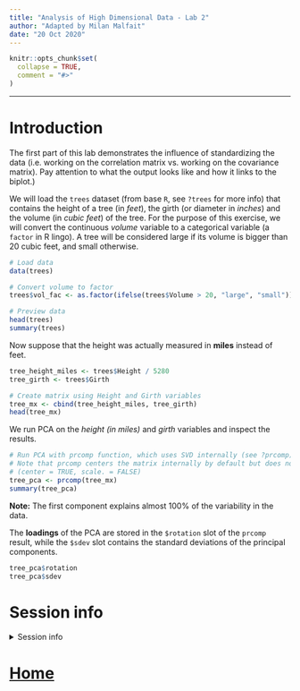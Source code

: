 ```yaml
---
title: "Analysis of High Dimensional Data - Lab 2"
author: "Adapted by Milan Malfait"
date: "20 Oct 2020"
---
```


```r
knitr::opts_chunk$set(
  collapse = TRUE,
  comment = "#>"
)
```

***

# Introduction

The first part of this lab demonstrates the influence of standardizing the data (i.e. working on the correlation matrix vs. working on the covariance matrix). Pay attention to what the output looks like and how it links to the biplot.)

We will load the `trees` dataset (from base `R`, see `?trees` for more info) that contains  the height of a tree (in *feet*), the girth (or diameter in *inches*) and the volume (in *cubic feet*) of the tree. 
For the purpose of this exercise, we will convert the continuous *volume* variable to a categorical variable (a `factor` in R lingo).
A tree will be considered large if its volume is bigger than 20 cubic feet, and small otherwise. 

```r
# Load data
data(trees)

# Convert volume to factor
trees$vol_fac <- as.factor(ifelse(trees$Volume > 20, "large", "small"))

# Preview data
head(trees)
summary(trees)
```

Now suppose that the height was actually measured in __miles__ instead of feet.

```r
tree_height_miles <- trees$Height / 5280
tree_girth <- trees$Girth

# Create matrix using Height and Girth variables
tree_mx <- cbind(tree_height_miles, tree_girth)
head(tree_mx)
```

We run PCA on the *height (in miles)* and *girth* variables and inspect the results.

```r
# Run PCA with prcomp function, which uses SVD internally (see ?prcomp)
# Note that prcomp centers the matrix internally by default but does not scale it
# (center = TRUE, scale. = FALSE)
tree_pca <- prcomp(tree_mx)
summary(tree_pca)
```

__Note:__ The first component explains almost 100% of the variability in the data.

The __loadings__ of the PCA are stored in the `$rotation` slot of the `prcomp` result, while the `$sdev` slot contains the standard deviations of the principal components.

```r
tree_pca$rotation
tree_pca$sdev
```

# Session info {-}

<details><summary>Session info</summary>

```r
Sys.time()
sessioninfo::session_info()
```

</details>

# [Home](https://statomics.github.io/HDA2020/) {-}
